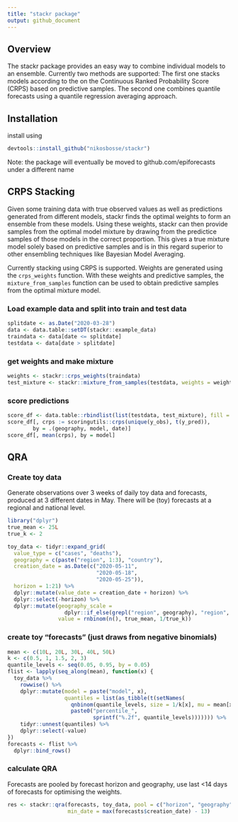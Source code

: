 ```yaml
---
title: "stackr package"
output: github_document
---
```


## Overview
The stackr package provides an easy way to combine individual models to an 
ensemble. Currently two methods are supported: The first one stacks models 
according to the on the Continuous Ranked Probability Score (CRPS) 
based on predictive samples. The second one combines quantile forecasts
using a quantile regression averaging approach. 

## Installation
install using

``` r
devtools::install_github("nikosbosse/stackr")
```

Note: the package will eventually be moved to github.com/epiforecasts under
a different name

## CRPS Stacking 
Given some training data with true observed values as well as predictions
generated from different models, stackr finds the optimal weights to form an
ensemble from these models. Using these weights, stackr can then provide
samples from the optimal model mixture by drawing from the predictice samples
of those models in the correct proportion. This gives a true mixture model
solely based on predictive samples and is in this regard superior to other
ensembling techniques like Bayesian Model Averaging.

Currently stacking using CRPS is supported. Weights are generated using
the `crps_weights` function. With these weights and predictive
samples, the `mixture_from_samples` function can be used to obtain predictive
samples from the optimal mixture model.

### Load example data and split into train and test data
``` r
splitdate <- as.Date("2020-03-28")
data <- data.table::setDT(stackr::example_data)
traindata <- data[date <= splitdate]
testdata <- data[date > splitdate]
```


### get weights and make mixture 
``` r
weights <- stackr::crps_weights(traindata)
test_mixture <- stackr::mixture_from_samples(testdata, weights = weights)
```

### score predictions
``` r
score_df <- data.table::rbindlist(list(testdata, test_mixture), fill = TRUE)
score_df[, crps := scoringutils::crps(unique(y_obs), t(y_pred)),
        by = .(geography, model, date)]
score_df[, mean(crps), by = model]
```

## QRA
### Create toy data 
Generate observations over 3 weeks of daily toy data and forecasts, 
produced at 3 different dates in May. There will be (toy) forecasts at a 
regional and national level.

```r
library("dplyr")
true_mean <- 25L
true_k <- 2

toy_data <- tidyr::expand_grid(
  value_type = c("cases", "deaths"),
  geography = c(paste("region", 1:3), "country"),
  creation_date = as.Date(c("2020-05-11",
                            "2020-05-18",
                            "2020-05-25")),
  horizon = 1:21) %>%
  dplyr::mutate(value_date = creation_date + horizon) %>%
  dplyr::select(-horizon) %>%
  dplyr::mutate(geography_scale =
                  dplyr::if_else(grepl("region", geography), "region", "nation"), 
                value = rnbinom(n(), true_mean, 1/true_k))
```


### create toy "forecasts" (just draws from negative binomials)

```r
mean <- c(10L, 20L, 30L, 40L, 50L)
k <- c(0.5, 1, 1.5, 2, 3)
quantile_levels <- seq(0.05, 0.95, by = 0.05)
flist <- lapply(seq_along(mean), function(x) {
  toy_data %>%
    rowwise() %>%
    dplyr::mutate(model = paste("model", x),
                  quantiles = list(as_tibble(t(setNames(
                    qnbinom(quantile_levels, size = 1/k[x], mu = mean[x]),
                    paste0("percentile_",
                           sprintf("%.2f", quantile_levels))))))) %>%
    tidyr::unnest(quantiles) %>%
    dplyr::select(-value)
})
forecasts <- flist %>%
  dplyr::bind_rows()
```

### calculate QRA

Forecasts are pooled by forecast horizon and geography, use last <14 days of
forecasts for optimising the weights.
```r
res <- stackr::qra(forecasts, toy_data, pool = c("horizon", "geography"),
                   min_date = max(forecasts$creation_date) - 13)
```


